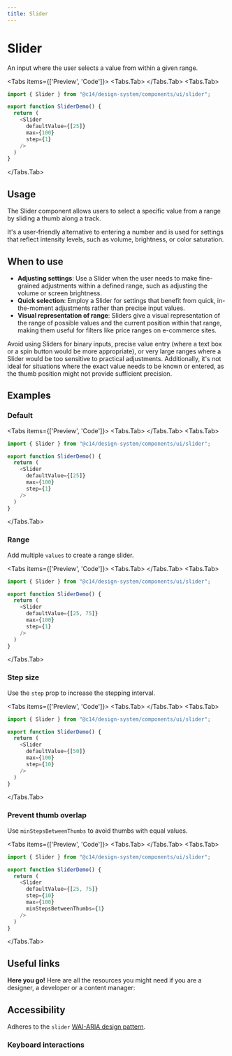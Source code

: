 ```yaml
---
title: Slider
---
```




# Slider

An input where the user selects a value from within a given range.

<Tabs items={['Preview', 'Code']}>
<Tabs.Tab>
  <SliderPreview />
</Tabs.Tab>
<Tabs.Tab>
```js copy filename="slider.tsx"
import { Slider } from "@c14/design-system/components/ui/slider";

export function SliderDemo() {
  return (
    <Slider
      defaultValue={[25]}
      max={100}
      step={1}
    />
  )
}
```
</Tabs.Tab>
</Tabs>

## Usage

The Slider component allows users to select a specific value from a range by sliding a thumb along a track.

It's a user-friendly alternative to entering a number and is used for settings that reflect intensity levels, such as volume, brightness, or color saturation.

## When to use

- **Adjusting settings**: Use a Slider when the user needs to make fine-grained adjustments within a defined range, such as adjusting the volume or screen brightness.
- **Quick selection**: Employ a Slider for settings that benefit from quick, in-the-moment adjustments rather than precise input values.
- **Visual representation of range**: Sliders give a visual representation of the range of possible values and the current position within that range, making them useful for filters like price ranges on e-commerce sites.

Avoid using Sliders for binary inputs, precise value entry (where a text box or a spin button would be more appropriate), or very large ranges where a Slider would be too sensitive to practical adjustments. Additionally, it's not ideal for situations where the exact value needs to be known or entered, as the thumb position might not provide sufficient precision.

## Examples

### Default

<Tabs items={['Preview', 'Code']}>
<Tabs.Tab>
  <SliderPreview />
</Tabs.Tab>
<Tabs.Tab>
```js copy filename="slider.tsx"
import { Slider } from "@c14/design-system/components/ui/slider";

export function SliderDemo() {
  return (
    <Slider
      defaultValue={[25]}
      max={100}
      step={1}
    />
  )
}
```
</Tabs.Tab>
</Tabs>

### Range

Add multiple `values` to create a range slider.

<Tabs items={['Preview', 'Code']}>
<Tabs.Tab>
  <SliderRange />
</Tabs.Tab>
<Tabs.Tab>
```js copy /[25, 75]/ filename="slider.tsx"
import { Slider } from "@c14/design-system/components/ui/slider";

export function SliderDemo() {
  return (
    <Slider
      defaultValue={[25, 75]}
      max={100}
      step={1}
    />
  )
}
```
</Tabs.Tab>
</Tabs>

### Step size

Use the `step` prop to increase the stepping interval.

<Tabs items={['Preview', 'Code']}>
<Tabs.Tab>
  <SliderStep />
</Tabs.Tab>
<Tabs.Tab>
```js copy /step/ filename="slider.tsx"
import { Slider } from "@c14/design-system/components/ui/slider";

export function SliderDemo() {
  return (
    <Slider
      defaultValue={[50]}
      max={100}
      step={10}
    />
  )
}
```
</Tabs.Tab>
</Tabs>

### Prevent thumb overlap

Use `minStepsBetweenThumbs` to avoid thumbs with equal values.

<Tabs items={['Preview', 'Code']}>
<Tabs.Tab>
  <SliderOverlap />
</Tabs.Tab>
<Tabs.Tab>
```js copy /minStepsBetweenThumbs/ filename="slider.tsx"
import { Slider } from "@c14/design-system/components/ui/slider";

export function SliderDemo() {
  return (
    <Slider
      defaultValue={[25, 75]}
      step={10}
      max={100}
      minStepsBetweenThumbs={1}
    />
  )
}
```
</Tabs.Tab>
</Tabs>

## Useful links

**Here you go!** Here are all the resources you might need if you are a designer, a developer or a content manager:

<Cards className="mt-8">
  <Card
    title="🪄 Figma"
    href="https://www.figma.com/design/GURLNa08cG0eTbioJtPwub/%F0%9F%92%BE-C14%2Fdesign-system?node-id=639-30286&t=jWCgbJWcyEzdpwjF-1"
  />
  <Card
    title="🐝 API Reference"
    href="https://www.radix-ui.com/primitives/docs/components/slider#api-reference"
  />
</Cards>

## Accessibility

Adheres to the `slider` [WAI-ARIA design pattern](https://www.w3.org/WAI/ARIA/apg/patterns/slider-multithumb/).

### Keyboard interactions

<AccessibilityTable rows={sliderAccessibilityData} />
